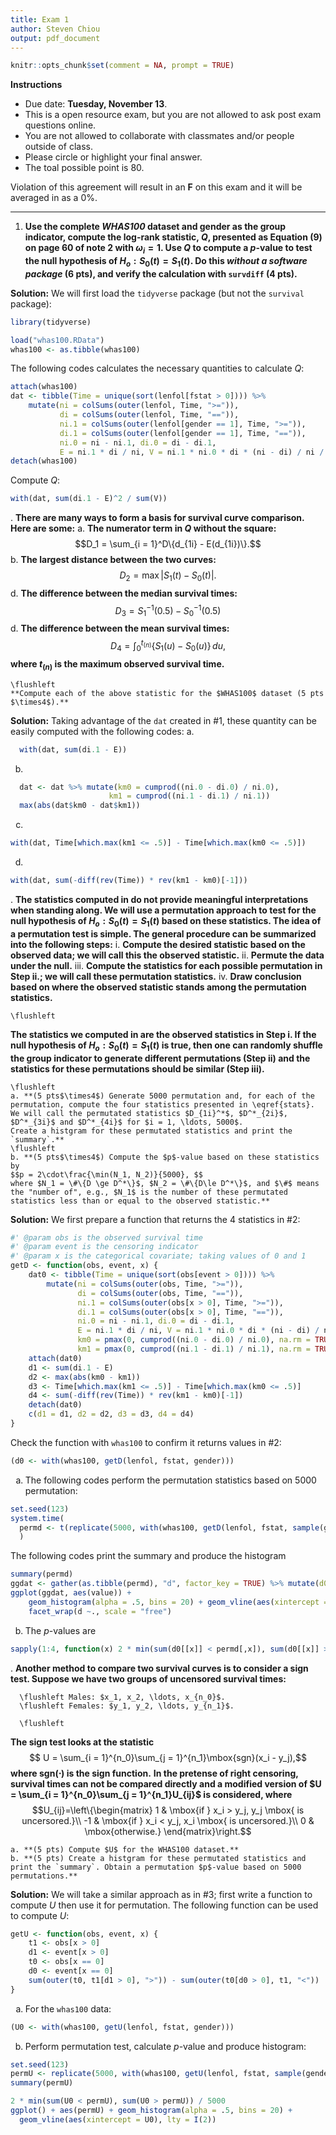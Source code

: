 ```yaml
---
title: Exam 1
author: Steven Chiou
output: pdf_document
---
```


```R
knitr::opts_chunk$set(comment = NA, prompt = TRUE)
```
**Instructions**

  * Due date: **Tuesday, November 13**.
  * This is a open resource exam, but you are not allowed to ask post exam questions online.
  * You are not allowed to collaborate with classmates and/or people outside of class.
  * Please circle or highlight your final answer. 
  * The toal possible point is 80.
  
Violation of this agreement will result in an **F** on this exam and it will be averaged in as a 0\%.
  
---

1. **Use the complete *WHAS100* dataset and gender as the group indicator, 
compute the log-rank statistic, $Q$, presented as Equation (9) on page 60 of note 2 with $\omega_i = 1$.
Use $Q$ to compute a $p$-value to test the null hypothesis of $H_o: S_0(t) = S_1(t)$.
Do this ___without a software package___ 
(6 pts), and verify the calculation with `survdiff` (4 pts).**

**Solution:**\newline
We will first load the `tidyverse` package (but not the `survival` package):
```R
library(tidyverse)
```
```R
load("whas100.RData")
whas100 <- as.tibble(whas100)
```

The following codes calculates the necessary quantities to calculate $Q$:
```R
attach(whas100)
dat <- tibble(Time = unique(sort(lenfol[fstat > 0]))) %>%
    mutate(ni = colSums(outer(lenfol, Time, ">=")),
           di = colSums(outer(lenfol, Time, "==")),
           ni.1 = colSums(outer(lenfol[gender == 1], Time, ">=")),
           di.1 = colSums(outer(lenfol[gender == 1], Time, "==")),
           ni.0 = ni - ni.1, di.0 = di - di.1,
           E = ni.1 * di / ni, V = ni.1 * ni.0 * di * (ni - di) / ni / ni / (ni - 1))
detach(whas100)
```
Compute $Q$:
```R
with(dat, sum(di.1 - E)^2 / sum(V))
```

\newpage
2. **There are many ways to form a basis for survival curve comparison.** \label{stats}
**Here are some:**
    a. **The numerator term in $Q$ without the square:**
    $$D_1 = \sum_{i = 1}^D\{d_{1i} - E(d_{1i})\}.$$
    b. **The largest distance between the two curves:**
    $$D_2 = \max|S_1(t) - S_0(t)|.$$
    d. **The difference between the median survival times:**
    $$D_3 = S_1^{-1}(0.5) - S_0^{-1}(0.5)$$
    d. **The difference between the mean survival times:**
    $$D_4 = \int_0^{t_{(n)}} \{S_1(u) - S_0(u)\}\,du,$$ **where $t_{(n)}$ is the maximum observed survival time.**
    
    \flushleft 
    **Compute each of the above statistic for the $WHAS100$ dataset (5 pts $\times4$).**


**Solution:**\newline
Taking advantage of the `dat` created in #1, these quantity can be easily computed with the following codes:
  a. 
```R
  with(dat, sum(di.1 - E))
```
  b. 
```R
  dat <- dat %>% mutate(km0 = cumprod((ni.0 - di.0) / ni.0),
                      km1 = cumprod((ni.1 - di.1) / ni.1))
  max(abs(dat$km0 - dat$km1))
```
  c. 
```R
with(dat, Time[which.max(km1 <= .5)] - Time[which.max(km0 <= .5)])
```  
  d.
```R
with(dat, sum(-diff(rev(Time)) * rev(km1 - km0)[-1]))
```

\newpage   
3. **The statistics computed in \eqref{stats} do not provide meaningful interpretations when standing along. 
We will use a permutation approach to test for the null hypothesis of $H_o: S_0(t) = S_1(t)$ based on these statistics.
The idea of a permutation test is simple. The general procedure can be summarized into the following steps:**
    i. **Compute the desired statistic based on the observed data; we will call this the observed statistic.**
    ii. **Permute the data under the null.**
    iii. **Compute the statistics for each possible permutation in Step ii.; we will call these permutation statistics.**
    iv. **Draw conclusion based on where the observed statistic stands among the permutation statistics.**
\newline

    \flushleft
  **The statistics we computed in \eqref{stats} are the observed statistics in Step i.
If the null hypothesis of $H_o: S_0(t) = S_1(t)$ is true, 
then one can randomly shuffle the group indicator to generate different permutations (Step ii) and the statistics for these permutations should be similar (Step iii).**
\newline

    \flushleft
    a. **(5 pts$\times4$) Generate 5000 permutation and, for each of the permutation, compute the four statistics presented in \eqref{stats}.
    We will call the permutated statistics $D_{1i}^*$, $D^*_{2i}$, $D^*_{3i}$ and $D^*_{4i}$ for $i = 1, \ldots, 5000$.
    Create a histgram for these permutated statistics and print the `summary`.**
    \flushleft
    b. **(5 pts$\times4$) Compute the $p$-value based on these statistics by 
    $$p = 2\cdot\frac{\min(N_1, N_2)}{5000}, $$
    where $N_1 = \#\{D \ge D^*\}$, $N_2 = \#\{D\le D^*\}$, and $\#$ means the "number of", e.g., $N_1$ is the number of these permutated statistics less than or equal to the observed statistic.**

\newpage

**Solution:**\newline
We first prepare a function that returns the 4 statistics in \#2:
```R
#' @param obs is the observed survival time
#' @param event is the censoring indicator
#' @param x is the categorical covariate; taking values of 0 and 1
getD <- function(obs, event, x) {
    dat0 <- tibble(Time = unique(sort(obs[event > 0]))) %>%
        mutate(ni = colSums(outer(obs, Time, ">=")),
               di = colSums(outer(obs, Time, "==")),
               ni.1 = colSums(outer(obs[x > 0], Time, ">=")),
               di.1 = colSums(outer(obs[x > 0], Time, "==")),
               ni.0 = ni - ni.1, di.0 = di - di.1,
               E = ni.1 * di / ni, V = ni.1 * ni.0 * di * (ni - di) / ni / ni / (ni - 1),
               km0 = pmax(0, cumprod((ni.0 - di.0) / ni.0), na.rm = TRUE), 
               km1 = pmax(0, cumprod((ni.1 - di.1) / ni.1), na.rm = TRUE))               
    attach(dat0)
    d1 <- sum(di.1 - E)
    d2 <- max(abs(km0 - km1))
    d3 <- Time[which.max(km1 <= .5)] - Time[which.max(km0 <= .5)]
    d4 <- sum(-diff(rev(Time)) * rev(km1 - km0)[-1])
    detach(dat0)
    c(d1 = d1, d2 = d2, d3 = d3, d4 = d4)
}
```

Check the function with `whas100` to confirm it returns values in \#2:
```R
(d0 <- with(whas100, getD(lenfol, fstat, gender)))
```
a. The following codes perform the permutation statistics based on 5000 permutation:
```R
set.seed(123)
system.time(
  permd <- t(replicate(5000, with(whas100, getD(lenfol, fstat, sample(gender)))))
  )
```
\newpage
The following codes print the summary and produce the histogram
```R
summary(permd)
ggdat <- gather(as.tibble(permd), "d", factor_key = TRUE) %>% mutate(d0 = unlist(d0[d]))
ggplot(ggdat, aes(value)) +
    geom_histogram(alpha = .5, bins = 20) + geom_vline(aes(xintercept = d0), lty = I(2)) + 
    facet_wrap(d ~., scale = "free")
```
  b. The $p$-values are
```R
sapply(1:4, function(x) 2 * min(sum(d0[[x]] < permd[,x]), sum(d0[[x]] > permd[,x])) / 5000)
```
\newpage   
4. **Another method to compare two survival curves is to consider a sign test. 
Suppose we have two groups of uncensored survival times:**

      \flushleft Males: $x_1, x_2, \ldots, x_{n_0}$.
      \flushleft Females: $y_1, y_2, \ldots, y_{n_1}$.

      \flushleft
  **The sign test looks at the statistic**
$$ U = \sum_{i = 1}^{n_0}\sum_{j = 1}^{n_1}\mbox{sgn}(x_i - y_j),$$
  **where $\mbox{sgn}(\cdot)$ is the sign function.** 
  **In the pretense of right censoring, survival times can not be compared directly and a modified version of $U = \sum_{i = 1}^{n_0}\sum_{j = 1}^{n_1}U_{ij}$ is considered, where**
$$U_{ij}=\left\{\begin{matrix}
1 & \mbox{if } x_i > y_j, y_j \mbox{ is uncersored.}\\
-1 & \mbox{if } x_i < y_j, x_i \mbox{ is uncersored.}\\ 
0 & \mbox{otherwise.} 
\end{matrix}\right.$$

    a. **(5 pts) Compute $U$ for the WHAS100 dataset.**
    b. **(5 pts) Create a histgram for these permutated statistics and print the `summary`. Obtain a permutation $p$-value based on 5000 permutations.**
    
    
**Solution:**\newline
We will take a similar approach as in \#3; first write a function to compute $U$ then use it for permutation.
The following function can be used to compute $U$:
```R
getU <- function(obs, event, x) {
    t1 <- obs[x > 0]
    d1 <- event[x > 0]
    t0 <- obs[x == 0]
    d0 <- event[x == 0]
    sum(outer(t0, t1[d1 > 0], ">")) - sum(outer(t0[d0 > 0], t1, "<"))
}
```
a. For the `whas100` data:
```R
(U0 <- with(whas100, getU(lenfol, fstat, gender)))
```
b. Perform permutation test, calculate $p$-value and produce histogram:
```R
set.seed(123)
permU <- replicate(5000, with(whas100, getU(lenfol, fstat, sample(gender))))
summary(permU)

2 * min(sum(U0 < permU), sum(U0 > permU)) / 5000
ggplot() + aes(permU) + geom_histogram(alpha = .5, bins = 20) + 
  geom_vline(aes(xintercept = U0), lty = I(2))
```